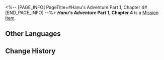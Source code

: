 <%-- [PAGE_INFO]
PageTitle=#Hanu's Adventure Part 1, Chapter 4#
[END_PAGE_INFO] --%>
{{Item Infobox
|title       = ''Hanu's Adventure'' Part 1, Chapter 4
|id          = 150004
|image       = Item Hanu's Adventure Part 1 Chapter 4.png{{subst:void|<!--$UPLOAD:<<SpriteOutput/ItemFigures/420001.png>-<Item Hanu's Adventure Part 1 Chapter 4.png>-<Item Icons>>-->}}
|type        = Mission Item
|invCategory = Missions
|rarity      = 3
|effect      = 
|description = A limited edition cartoon storybook released by Clock Studios, narrating a tale where Hanu shrinks in size and saves Dreamville... The book includes occasional peculiar dialogue interspersed throughout.
}}
'''''Hanu's Adventure'' Part 1, Chapter 4''' is a [[Mission Item]].

==Other Languages==
{{Other Languages
|en   = ''Hanu's Adventure'' Part 1, Chapter 4
|zhs  = 《小小哈努行动》上篇&nbsp;第四章
|zht  = 《小小哈努行動》上篇&nbsp;第四章
|ja   = 『ちびっ子ハヌの大作戦』上&nbsp;第四章
|ko   = ≪꼬마 하누의 작전≫ 상편 제4장
|es   = Aventura de Hanu: Parte 1, capítulo 4
|fr   = ''Aventures de Hanu'' partie 1, chapitre 4
|ru   = «Приключения Хану»: Часть 1, глава 4
|th   = "ปฏิบัติการของลูกพี่ Hanu" ภาคต้น - บทที่ 4
|vi   = Cuộc Phiêu Lưu Của Hanu - Phần 1, Chương 4
|de   = „Hanus Abenteuer“ – Teil 1, Kapitel 4
|id   = "Petualangan Hanu" - Bagian Pertama: Chapter 4
|pt   = "Aventuras de Hanu" Parte 1, Capítulo 4
}}

==Change History==
{{Change History|2.0}}